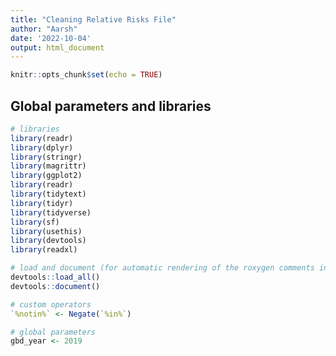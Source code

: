 ```yaml
---
title: "Cleaning Relative Risks File"
author: "Aarsh"
date: '2022-10-04'
output: html_document
---
```


```r
knitr::opts_chunk$set(echo = TRUE)
```

## Global parameters and libraries
```r

# libraries
library(readr)
library(dplyr)
library(stringr)
library(magrittr)
library(ggplot2)
library(readr)
library(tidytext)
library(tidyr)
library(tidyverse)
library(sf)
library(usethis)
library(devtools)
library(readxl)

# load and document (for automatic rendering of the roxygen comments into a man file) to keep things updated
devtools::load_all()
devtools::document()

# custom operators
`%notin%` <- Negate(`%in%`)

# global parameters 
gbd_year <- 2019

```


